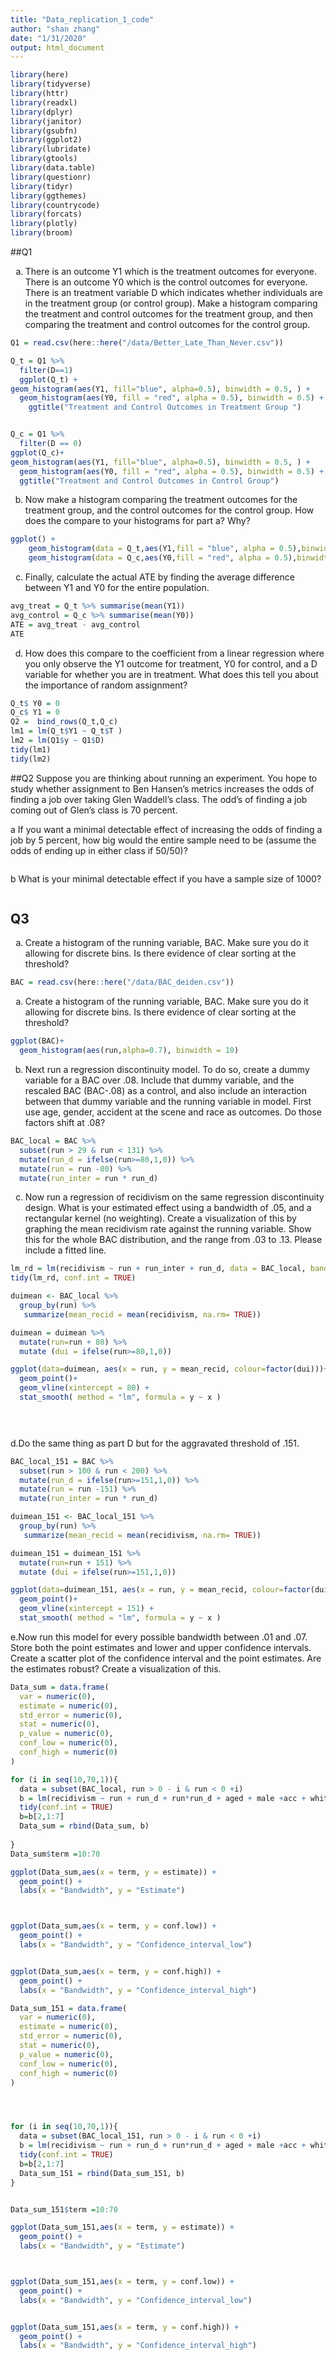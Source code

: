 ```yaml
---
title: "Data_replication_1_code"
author: "shan zhang"
date: "1/31/2020"
output: html_document
---
```


```r
library(here) 
library(tidyverse)
library(httr) 
library(readxl)
library(dplyr)
library(janitor)
library(gsubfn)
library(ggplot2)
library(lubridate)
library(gtools)
library(data.table)
library(questionr)
library(tidyr)
library(ggthemes)
library(countrycode)
library(forcats)
library(plotly)
library(broom)
```



##Q1

a. There is an outcome Y1 which is the treatment outcomes for everyone. There is an
outcome Y0 which is the control outcomes for everyone. There is an treatment variable D which indicates whether individuals are in the treatment group (or control group). Make a histogram comparing the treatment and control outcomes for the treatment group, and then comparing the treatment and control outcomes for the control group.

```r
Q1 = read.csv(here::here("/data/Better_Late_Than_Never.csv"))

Q_t = Q1 %>%
  filter(D==1)
  ggplot(Q_t) +
geom_histogram(aes(Y1, fill="blue", alpha=0.5), binwidth = 0.5, ) +
  geom_histogram(aes(Y0, fill = "red", alpha = 0.5), binwidth = 0.5) +
    ggtitle("Treatment and Control Outcomes in Treatment Group ")


Q_c = Q1 %>%
  filter(D == 0)
ggplot(Q_c)+
geom_histogram(aes(Y1, fill="blue", alpha=0.5), binwidth = 0.5, ) +
  geom_histogram(aes(Y0, fill = "red", alpha = 0.5), binwidth = 0.5) +
  ggtitle("Treatment and Control Outcomes in Control Group")


```


b. Now make a histogram comparing the treatment outcomes for the treatment group, and the control outcomes for the control group. How does the compare to your histograms for part a? Why?
```r
ggplot() + 
    geom_histogram(data = Q_t,aes(Y1,fill = "blue", alpha = 0.5),binwidth = 0.5) + 
    geom_histogram(data = Q_c,aes(Y0,fill = "red", alpha = 0.5),binwidth = 0.5) 

```

c. Finally, calculate the actual ATE by finding the average difference between Y1 and Y0 for the entire population.
```r
avg_treat = Q_t %>% summarise(mean(Y1))
avg_control = Q_c %>% summarise(mean(Y0))
ATE = avg_treat - avg_control
ATE
```


d. How does this compare to the coefficient from a linear regression where you only observe the Y1 outcome for treatment, Y0 for control, and a D variable for whether you are in treatment. What does this tell you about the importance of random assignment?
```r
Q_t$ Y0 = 0
Q_c$ Y1 = 0
Q2 =  bind_rows(Q_t,Q_c)
lm1 = lm(Q_t$Y1 ~ Q_t$T )
lm2 = lm(Q1$y ~ Q1$D)
tidy(lm1)
tidy(lm2)
```




##Q2
Suppose you are thinking about running an experiment. You hope to study whether assignment to Ben Hansen’s metrics increases the odds of finding a job over taking Glen Waddell’s class. The odd’s of finding a job coming out of Glen’s class is 70 percent.

a If you want a minimal detectable effect of increasing the odds of finding a job by 5 percent, how big would the entire sample need to be (assume the odds of ending up in either class if 50/50)?
```r

```



b What is your minimal detectable effect if you have a sample size of 1000?

```r

```





## Q3 

a. Create a histogram of the running variable, BAC. Make sure you do it allowing for discrete bins. Is there evidence of clear sorting at the threshold?

```r
BAC = read.csv(here::here("/data/BAC_deiden.csv"))
```

a. Create a histogram of the running variable, BAC. Make sure you do it allowing for discrete bins. Is there evidence of clear sorting at the threshold?

```r

ggplot(BAC)+
  geom_histogram(aes(run,alpha=0.7), binwidth = 10)
```



b. Next run a regression discontinuity model. To do so, create a dummy variable for a BAC over .08. Include that dummy variable, and the rescaled BAC (BAC-.08) as a control, and also include an interaction between that dummy variable and the running variable in model. First use age, gender, accident at the scene and race as outcomes. Do those factors shift at .08?

```r
BAC_local = BAC %>%
  subset(run > 29 & run < 131) %>%
  mutate(run_d = ifelse(run>=80,1,0)) %>%
  mutate(run = run -80) %>%
  mutate(run_inter = run * run_d)


```

c. Now run a regression of recidivism on the same regression discontinuity design. What is your estimated effect using a bandwidth of .05, and a rectangular kernel (no weighting). Create a visualization of this by graphing the mean recidivism rate against the running variable. Show this for the whole BAC distribution, and the range from .03 to .13. Please include a fitted line.

```r
lm_rd = lm(recidivism ~ run + run_inter + run_d, data = BAC_local, bandwidth=5, kernel="rectangular" )
tidy(lm_rd, conf.int = TRUE)

duimean <- BAC_local %>% 
  group_by(run) %>% 
   summarize(mean_recid = mean(recidivism, na.rm= TRUE))

duimean = duimean %>%
  mutate(run=run + 80) %>%
  mutate (dui = ifelse(run>=80,1,0)) 

ggplot(data=duimean, aes(x = run, y = mean_recid, colour=factor(dui)))+
  geom_point()+
  geom_vline(xintercept = 80) +
  stat_smooth( method = "lm", formula = y ~ x )


  
```

d.Do the same thing as part D but for the aggravated threshold of .151.

```r

BAC_local_151 = BAC %>%
  subset(run > 100 & run < 200) %>%
  mutate(run_d = ifelse(run>=151,1,0)) %>%
  mutate(run = run -151) %>%
  mutate(run_inter = run * run_d)

duimean_151 <- BAC_local_151 %>% 
  group_by(run) %>% 
   summarize(mean_recid = mean(recidivism, na.rm= TRUE))

duimean_151 = duimean_151 %>%
  mutate(run=run + 151) %>%
  mutate (dui = ifelse(run>=151,1,0)) 

ggplot(data=duimean_151, aes(x = run, y = mean_recid, colour=factor(dui)))+
  geom_point()+
  geom_vline(xintercept = 151) +
  stat_smooth( method = "lm", formula = y ~ x )
```

e.Now run this model for every possible bandwidth between .01 and .07. Store both the point estimates and lower and upper confidence intervals. Create a scatter plot of the confidence interval and the point estimates. Are the estimates robust? Create a visualization of this.


```r

Data_sum = data.frame(
  var = numeric(0),
  estimate = numeric(0),
  std_error = numeric(0),
  stat = numeric(0),
  p_value = numeric(0),
  conf_low = numeric(0),
  conf_high = numeric(0)
)

for (i in seq(10,70,1)){
  data = subset(BAC_local, run > 0 - i & run < 0 +i)
  b = lm(recidivism ~ run + run_d + run*run_d + aged + male +acc + white, data) %>%
  tidy(conf.int = TRUE)
  b=b[2,1:7]
  Data_sum = rbind(Data_sum, b)
    
}
Data_sum$term =10:70

ggplot(Data_sum,aes(x = term, y = estimate)) +
  geom_point() +
  labs(x = "Bandwidth", y = "Estimate")



ggplot(Data_sum,aes(x = term, y = conf.low)) +
  geom_point() +
  labs(x = "Bandwidth", y = "Confidence_interval_low")


ggplot(Data_sum,aes(x = term, y = conf.high)) +
  geom_point() +
  labs(x = "Bandwidth", y = "Confidence_interval_high")

```



```r

Data_sum_151 = data.frame(
  var = numeric(0),
  estimate = numeric(0),
  std_error = numeric(0),
  stat = numeric(0),
  p_value = numeric(0),
  conf_low = numeric(0),
  conf_high = numeric(0)
)




for (i in seq(10,70,1)){
  data = subset(BAC_local_151, run > 0 - i & run < 0 +i)
  b = lm(recidivism ~ run + run_d + run*run_d + aged + male +acc + white, data) %>%
  tidy(conf.int = TRUE)
  b=b[2,1:7]
  Data_sum_151 = rbind(Data_sum_151, b)
}


Data_sum_151$term =10:70

ggplot(Data_sum_151,aes(x = term, y = estimate)) +
  geom_point() +
  labs(x = "Bandwidth", y = "Estimate")



ggplot(Data_sum_151,aes(x = term, y = conf.low)) +
  geom_point() +
  labs(x = "Bandwidth", y = "Confidence_interval_low")


ggplot(Data_sum_151,aes(x = term, y = conf.high)) +
  geom_point() +
  labs(x = "Bandwidth", y = "Confidence_interval_high")




   
```









